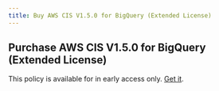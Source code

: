 ```yaml
---
title: Buy AWS CIS V1.5.0 for BigQuery (Extended License)
---
```


## Purchase AWS CIS V1.5.0 for BigQuery (Extended License)

This policy is available for in early access only. [Get it](/contact-policies).
